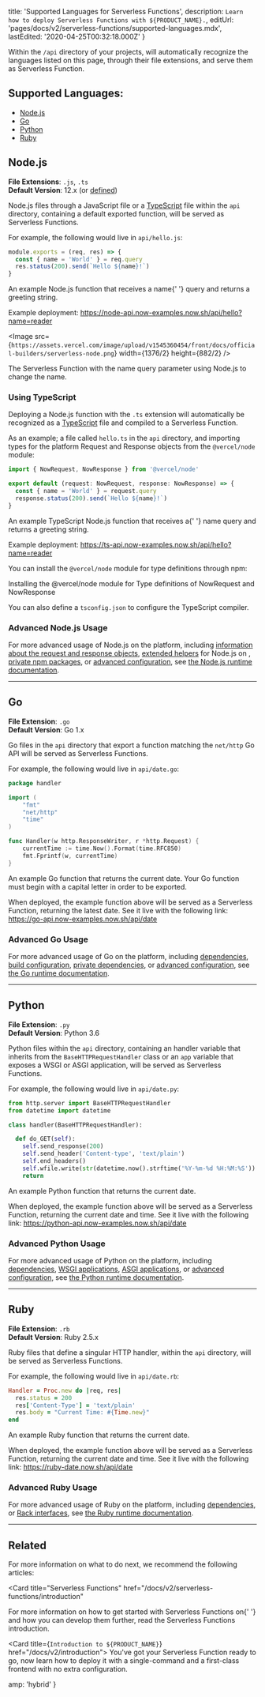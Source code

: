 
  title: 'Supported Languages for Serverless Functions',
  description: `Learn how to deploy Serverless Functions with ${PRODUCT_NAME}.`,
  editUrl: 'pages/docs/v2/serverless-functions/supported-languages.mdx',
  lastEdited: '2020-04-25T00:32:18.000Z'
}

Within the `/api` directory of your projects, <ProductName /> will automatically recognize the languages listed on this page, through their file extensions, and serve them as Serverless Function.

## Supported Languages:

- [Node.js](#node.js)
- [Go](#go)
- [Python](#python)
- [Ruby](#ruby)

## Node.js

**File Extensions**: `.js`, `.ts`<br />
**Default Version**: 12.x (or [defined](/docs/runtimes#official-runtimes/node-js/node-js-version))

Node.js files through a JavaScript file or a [TypeScript](#using-typescript) file within the `api` directory, containing a default exported function, will be served as Serverless Functions.

For example, the following would live in `api/hello.js`:

```js
module.exports = (req, res) => {
  const { name = 'World' } = req.query
  res.status(200).send(`Hello ${name}!`)
}
```

<Caption>
  An example Node.js function that receives a <InlineCode>name</InlineCode>{' '}
  query and returns a greeting string.
</Caption>

Example deployment: <https://node-api.now-examples.now.sh/api/hello?name=reader>

<Image src={`https://assets.vercel.com/image/upload/v1545360454/front/docs/official-builders/serverless-node.png`}
  width={1376/2}
  height={882/2}
/>
<Caption>The Serverless Function with the <InlineCode>name</InlineCode> query parameter using Node.js to change the name.</Caption>

### Using TypeScript

Deploying a Node.js function with the `.ts` extension will automatically be recognized as a [TypeScript](https://www.typescriptlang.org/) file and compiled to a Serverless Function.

As an example; a file called `hello.ts` in the `api` directory, and importing types for the <ProductName /> platform Request and Response objects from the `@vercel/node` module:

```ts
import { NowRequest, NowResponse } from '@vercel/node'

export default (request: NowRequest, response: NowResponse) => {
  const { name = 'World' } = request.query
  response.status(200).send(`Hello ${name}!`)
}
```

<Caption>
  An example TypeScript Node.js function that receives a{' '}
  <InlineCode>name</InlineCode> query and returns a greeting string.
</Caption>

Example deployment: <https://ts-api.now-examples.now.sh/api/hello?name=reader>

You can install the `@vercel/node` module for type definitions through npm:

<Snippet dark text="npm i -D @vercel/node" />
<Caption>Installing the <InlineCode>@vercel/node</InlineCode> module for Type definitions of <InlineCode>NowRequest</InlineCode> and <InlineCode>NowResponse</InlineCode></Caption>

You can also define a `tsconfig.json` to configure the <ProductName /> TypeScript compiler.

### Advanced Node.js Usage

For more advanced usage of Node.js on the <ProductName /> platform, including [information about the request and response objects](/docs/runtimes#official-runtimes/node-js/node-js-request-and-response-objects), [extended helpers](/docs/runtimes#official-runtimes/node-js/node-js-request-and-response-objects) for Node.js on <ProductName />, [private npm packages](/docs/runtimes#advanced-usage/advanced-node-js-usage/private-npm-modules-for-node-js), or [advanced configuration](/docs/runtimes#advanced-usage/advanced-node-js-usage), see [the Node.js runtime documentation](/docs/runtimes#official-runtimes/node-js).

---

## Go

**File Extension**: `.go`<br />
**Default Version**: Go 1.x

Go files in the `api` directory that export a function matching the `net/http` Go API will be served as Serverless Functions.

For example, the following would live in `api/date.go`:

```go
package handler

import (
	"fmt"
	"net/http"
	"time"
)

func Handler(w http.ResponseWriter, r *http.Request) {
	currentTime := time.Now().Format(time.RFC850)
	fmt.Fprintf(w, currentTime)
}
```

<Caption>An example Go function that returns the current date.</Caption>

<Note>
  Your Go function must begin with a capital letter in order to be exported.
</Note>

When deployed, the example function above will be served as a Serverless Function, returning the latest date. See it live with the following link: <https://go-api.now-examples.now.sh/api/date>

### Advanced Go Usage

For more advanced usage of Go on the <ProductName /> platform, including [dependencies](/docs/runtimes#official-runtimes/go/go-dependencies), [build configuration](/docs/runtimes#official-runtimes/go/go-build-configuration), [private dependencies](/docs/runtimes#advanced-usage/advanced-go-usage), or [advanced configuration](/docs/runtimes#advanced-usage/advanced-go-usage), see [the Go runtime documentation](/docs/runtimes#official-runtimes/go).

---

## Python

**File Extension**: `.py`<br />
**Default Version**: Python 3.6

Python files within the `api` directory, containing an handler variable that inherits from the `BaseHTTPRequestHandler` class or an `app` variable that exposes a WSGI or ASGI application, will be served as Serverless Functions.

For example, the following would live in `api/date.py`:

```py
from http.server import BaseHTTPRequestHandler
from datetime import datetime

class handler(BaseHTTPRequestHandler):

  def do_GET(self):
    self.send_response(200)
    self.send_header('Content-type', 'text/plain')
    self.end_headers()
    self.wfile.write(str(datetime.now().strftime('%Y-%m-%d %H:%M:%S')).encode())
    return
```

<Caption>An example Python function that returns the current date.</Caption>

When deployed, the example function above will be served as a Serverless Function, returning the current date and time. See it live with the following link: <https://python-api.now-examples.now.sh/api/date>

### Advanced Python Usage

For more advanced usage of Python on the <ProductName /> platform, including [dependencies](/docs/runtimes#official-runtimes/python/python-dependencies), [WSGI applications](/docs/runtimes#advanced-usage/advanced-python-usage/web-server-gateway-interface), [ASGI applications](/docs/runtimes#advanced-usage/advanced-python-usage/asynchronous-server-gateway-interface), or [advanced configuration](/docs/runtimes#advanced-usage/advanced-python-usage), see [the Python runtime documentation](/docs/runtimes#official-runtimes/python).

---

## Ruby

**File Extension**: `.rb`<br />
**Default Version**: Ruby 2.5.x

Ruby files that define a singular HTTP handler, within the `api` directory, will be served as Serverless Functions.

For example, the following would live in `api/date.rb`:

```rb
Handler = Proc.new do |req, res|
  res.status = 200
  res['Content-Type'] = 'text/plain'
  res.body = "Current Time: #{Time.new}"
end
```

<Caption>An example Ruby function that returns the current date.</Caption>

When deployed, the example function above will be served as a Serverless Function, returning the current date and time. See it live with the following link: <https://ruby-date.now.sh/api/date>

### Advanced Ruby Usage

For more advanced usage of Ruby on the <ProductName /> platform, including [dependencies](/docs/runtimes#official-runtimes/ruby/ruby-dependencies), or [Rack interfaces](/docs/runtimes#advanced-usage/advanced-ruby-usage/rack-interface), see [the Ruby runtime documentation](/docs/runtimes#official-runtimes/ruby).

---

## Related

For more information on what to do next, we recommend the following articles:

<Card
  title="Serverless Functions"
  href="/docs/v2/serverless-functions/introduction"
>
  For more information on how to get started with Serverless Functions on{' '}
  <ProductName /> and how you can develop them further, read the Serverless
  Functions introduction.
</Card>

<Card title={`Introduction to ${PRODUCT_NAME}`} href="/docs/v2/introduction">
  You've got your Serverless Function ready to go, now learn how to deploy it
  with a single-command and a first-class frontend with no extra configuration.
</Card>


  amp: 'hybrid'
}
